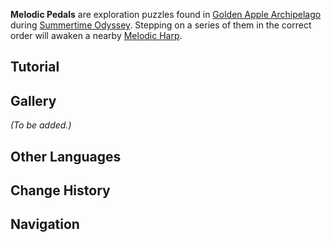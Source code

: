 {{Stub|Gallery with images of different types of Melodic Pedals}}
{{Terminology Infobox
|image        = Melodic Pedal.png
|type         = Exploration
|area         = Golden Apple Archipelago
|event        = Summertime Odyssey
}}
'''Melodic Pedals''' are exploration puzzles found in [[Golden Apple Archipelago/2.8|Golden Apple Archipelago]] during [[Summertime Odyssey]]. Stepping on a series of them in the correct order will awaken a nearby [[Melodic Harp]].

==Tutorial==
{{Tutorial
|image1 = Tutorial Melodic Pedals 1.png
|text1 = Step on adjacent Melodic Pedals and light them all up to awaken the Melodic Harp.<br />An awakened Melodic Harp will {{Color|help|give off a unique radiance}}.

|image2 = Tutorial Melodic Pedals 2.png
|text2 = Some Melodic Pedals have {{Color|help|special functions}}. You can tell these apart by the special symbols that they are marked by.
}}

==Gallery==
''(To be added.)''
<!--
<gallery>

</gallery>
-->

==Other Languages==
{{Other Languages
|en      = Melodic Pedal
|zhs     = 音奏踏板
|zhs_rm  = Yīnzòu Tàbǎn
|zht     = 音奏踏板
|zht_rm  = Yīnzòu Tàbǎn
|zh_tl   = Melodic Pedal
|ja      = 奏音のパネル
|ja_rm   = Souon no Paneru{{Assumed}}
|ja_tl   = Musical Panel
|ko      = 음률 발판
|ko_rm   = Eumryul Balpan
|ko_tl   = Melodic Foothold
|es      = Plataforma melodiosa
|es_tl   = Melodic Platform
|fr      = Pédale mélodique
|fr_tl   = Melodic Pedal
|ru      = Мелодичная ступенька
|ru_tl   = Melodic Step
|th      = Melodic Pedal
|vi      = Ván Giai Điệu
|vi_tl   = 
|de      = Meldodie-Pedal
|de_tl   = Melodic Pedal
|id      = Melodic Pedal
|pt      = Pedal Melódico
|pt_tl   = Melodic Pedal
|tr      = 
|tr_tl   = 
|it      = 
|it_tl   = 
}}

==Change History==
{{Change History|2.8}}

==Navigation==
{{Exploration Navbox}}